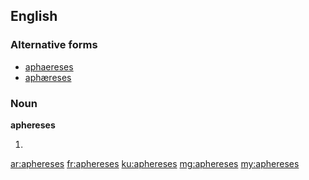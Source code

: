 ==English==

===Alternative forms===
* [[aphaereses]]
* [[aphæreses]]

===Noun===
'''aphereses''' {{p}}

# {{plural of|[[apheresis#English|apheresis]]}}

[[ar:aphereses]]
[[fr:aphereses]]
[[ku:aphereses]]
[[mg:aphereses]]
[[my:aphereses]]